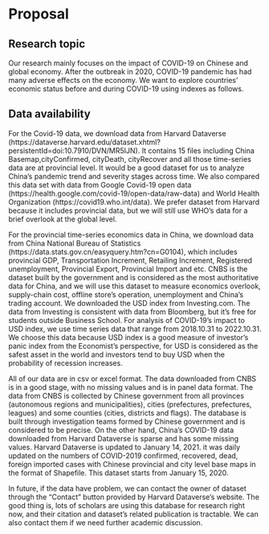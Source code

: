 # Proposal

## Research topic
Our research mainly focuses on the impact of COVID-19 on Chinese and global economy. After the outbreak in 2020, COVID-19 pandemic has had many adverse effects on the economy. We want to explore countries' economic status before and during COVID-19 using indexes as follows. 

## Data availability

For the Covid-19 data, we download data from Harvard Dataverse (https://dataverse.harvard.edu/dataset.xhtml?persistentId=doi:10.7910/DVN/MR5IJN). It contains 15 files including China Basemap,cityConfirmed, cityDeath,  cityRecover and all those time-series data are at provincial level. It would be a good dataset for us to analyze China's pandemic trend and severity stages across time. We also compared this data set with data from Google Covid-19 open data (https://health.google.com/covid-19/open-data/raw-data) and World Health Organization (https://covid19.who.int/data). We prefer dataset from Harvard because it includes provincial data, but we will still use WHO's data for a brief overlook at the global level.

For the provincial time-series economics data in China, we download data from China National Bureau of Statistics (https://data.stats.gov.cn/easyquery.htm?cn=G0104), which includes provincial GDP, Transportation Increment, Retailing Increment, Registered unemployment, Provincial Export, Provincial Import and etc. CNBS is the dataset built by the government and is considered as the most authoritative data for China, and we will use this dataset to measure economics overlook, supply-chain cost, offline store's operation, unemployment and China's trading account. We downloaded the USD index from Investing.com. The data from Investing is consistent with data from Bloomberg, but it's free for students outside Business School. For analysis of COVID-19's impact to USD index, we use time series data that range from 2018.10.31 to 2022.10.31. We choose this data because USD index is a good measure of investor's panic index from the Economist's perspective, for USD is considered as the safest asset in the world and investors tend to buy USD when the probability of recession increases.

All of our data are in csv or excel format. The data downloaded from CNBS is in a good stage, with no missing values and is in panel data format. The data from CNBS is collected by Chinese government from all provinces (autonomous regions and municipalities), cities (prefectures, prefectures, leagues) and some counties (cities, districts and flags). The database is built through investigation teams formed by Chinese government and is considered to be precise. On the other hand, China's COVID-19 data downloaded from Harvard Dataverse is sparse and has some missing values. Harvard Dataverse is updated to January 14, 2021. it was daily updated on the numbers of COVID-2019 confirmed, recovered, dead, foreign imported cases with Chinese provincial and city level base maps in the format of Shapefile. This dataset starts from January 15, 2020.

In future, if the data have problem, we can contact the owner of dataset through the "Contact" button provided by Harvard Dataverse's website. The good thing is, lots of scholars are using this database for research right now, and their citation and dataset's related publication is tractable. We can also contact them if we need further academic discussion.
